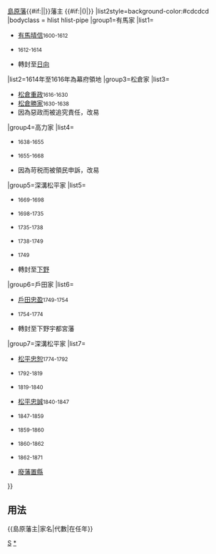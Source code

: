 {{Navbox
|name=島原藩主
|title={{#if:{{{1|}}}|{{{1|}}}|}}[[島原藩]]{{#if:{{{2|}}}|{{{2|}}}|}}藩主 {{#if:{{{3|}}}|({{{3|}}})|}}
|list2style=background-color:#cdcdcd
|bodyclass = hlist hlist-pipe
|group1=有馬家
|list1=
*[[有馬晴信]]<small>1600-1612</small>
*{{tsl|ja|有馬直純||有馬直純}}<small>1612-1614</small>
*轉封至[[日向國|日向]]{{tsl|ja|延岡藩||延岡藩}}
|list2=1614年至1616年為幕府領地
|group3=松倉家
|list3=
*[[松倉重政]]<small>1616-1630</small>
*[[松倉勝家]]<small>1630-1638</small>
*因為惡政而被追究責任，改易
|group4=高力家
|list4=
*{{tsl|ja|高力忠房||高力忠房}}<small>1638-1655</small>
*{{tsl|ja|高力隆長||高力隆長}}<small>1655-1668</small>
*因為苛税而被領民申訴，改易
|group5=深溝松平家
|list5=
*{{tsl|ja|松平忠房 (島原藩主)||松平忠房}}<small>1669-1698</small>
*{{tsl|ja|松平忠雄||松平忠雄}}<small>1698-1735</small>
*{{tsl|ja|松平忠俔||松平忠俔}}<small>1735-1738</small>
*{{tsl|ja|松平忠刻 (島原藩主)||松平忠刻}}<small>1738-1749</small>
*{{tsl|ja|松平忠祇||松平忠祇}}<small>1749</small>
*轉封至[[下野國|下野]]{{tsl|ja|宇都宮藩||宇都宮藩}}
|group6=戶田家
|list6=
*[[戶田忠盈]]<small>1749-1754</small>
*{{tsl|ja|戸田忠寛|戶田忠寬}}<small>1754-1774</small>
*轉封至下野宇都宮藩
|group7=深溝松平家
|list7=
*[[松平忠恕 (島原藩主)|松平忠恕]]<small>1774-1792</small>
*{{tsl|ja|松平忠馮||松平忠馮}}<small>1792-1819</small>
*{{tsl|ja|松平忠侯||松平忠侯}}<small>1819-1840</small>
*[[松平忠誠 (肥前國島原藩主)|松平忠誠]]<small>1840-1847</small>
*{{tsl|ja|松平忠精||松平忠精}}<small>1847-1859</small>
*{{tsl|ja|松平忠淳||松平忠淳}}<small>1859-1860</small>
*{{tsl|ja|松平忠愛 (島原藩主)||松平忠愛}}<small>1860-1862</small>
*{{tsl|ja|松平忠和 (島原藩主)||松平忠和}}<small>1862-1871</small>
*[[廢藩置縣]]
}}<noinclude>
==用法==
<nowiki>{{島原藩主|家名|代數|在任年}}</nowiki>
[[Category:歷代藩主模板|S]]
[[Category:島原藩主|*]]
</noinclude>